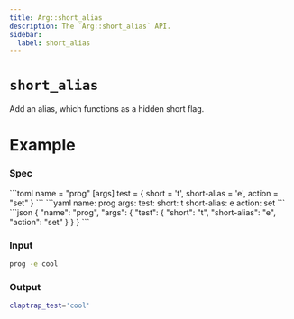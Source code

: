 ```yaml
---
title: Arg::short_alias
description: The `Arg::short_alias` API.
sidebar:
  label: short_alias
---
```



# `short_alias` <LinkButton href="https://docs.rs/clap/latest/clap/struct.Arg.html#method.short_alias" icon="open-book" variant="minimal"></LinkButton>

<Badge text="since 0.1.0" size="small" />

Add an alias, which functions as a hidden short flag.

# Example

### Spec

<Tabs syncKey="format">
  <TabItem label="TOML">
```toml
name = "prog"
[args]
test = { short = 't', short-alias = 'e', action = "set" }
```
  </TabItem>
  <TabItem label="YAML">
```yaml
name: prog
args:
  test:
    short: t
    short-alias: e
    action: set
```
  </TabItem>
  <TabItem label="JSON">
```json
{
  "name": "prog",
  "args": {
    "test": {
      "short": "t",
      "short-alias": "e",
      "action": "set"
    }
  }
}
```
  </TabItem>
</Tabs>

### Input

```bash
prog -e cool
```

### Output

```bash
claptrap_test='cool'
```

